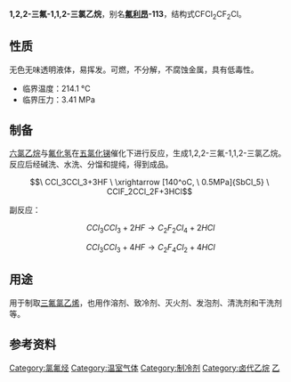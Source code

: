 {{chembox
| Reference = <ref name="BGIA GESTIS">{{GESTIS|ZVG=31730|CAS=76-13-1|Datum=12.09.2007}}</ref>
| Name = 1,2,2-三氟-1,1,2-三氯乙烷
| ImageFile1 = 1,1,2-Trichloro-1,2,2-trifluoroethane skeletal.svg
| ImageFile2 = 1,1,2-Trichloro-1,2,2-trifluoroethane 3D.png
| IUPACName = 1,1,2-Trichloro-1,2,2-trifluoroethane
| OtherNames = 1,1,2-三氯-1,2,2-三氟乙烷<br />氟利昂 113<br />CFC-113<br />R-113
|Section1 = {{Chembox Identifiers
| ChemSpiderID_Ref = {{chemspidercite|correct|chemspider}}
| ChemSpiderID = 6188
| UNII_Ref = {{fdacite|correct|FDA}}
| UNII = 0739N04X3A
| InChI = 1/C2Cl3F3/c3-1(4,6)2(5,7)8
| InChIKey = AJDIZQLSFPQPEY-UHFFFAOYAE
| ChEMBL_Ref = {{ebicite|correct|EBI}}
| ChEMBL = 478511
| StdInChI_Ref = {{stdinchicite|correct|chemspider}}
| StdInChI = 1S/C2Cl3F3/c3-1(4,6)2(5,7)8
| StdInChIKey_Ref = {{stdinchicite|correct|chemspider}}
| StdInChIKey = AJDIZQLSFPQPEY-UHFFFAOYSA-N
| CASNo=76-13-1
| CASNo_Ref = {{cascite|correct|CAS}}
| PubChem=6428
| SMILES = ClC(F)(F)C(Cl)(Cl)F
  }}
|Section2 = {{Chembox Properties
|  Formula = C<sub>2</sub>Cl<sub>3</sub>F<sub>3</sub>
|  MolarMass = 187.376
|  Appearance = 无色甜嗅液体
|  Density = 1.58 g·cm<sup>-3</sup>
|  MeltingPtC = -35
|  BoilingPtC = 47.7
|  VaporPressure = 36.4 kPa (20 °C)
|  Solubility = 170 mg/l
  }}
|Section3 = {{Chembox Hazards
|  EUClass = 对环境有害 ('''N''')
|  RPhrases = {{R51/53}}, {{R59}}
|  SPhrases = {{S61}}
|  LD50 = 43,000 mg·kg<sup>−1</sup> (大鼠经口)<ref name=merck>[http://assets.chemportals.merck.de/documents/sds/emd/deu/de/1082/108239.pdf Sicherheitsdatenblatt Merck]</ref>
  }}
}}

'''1,2,2-三氟-1,1,2-三氯乙烷'''，别名'''[[氯氟烃|氟利昂]]-113'''，结构式CFCl<sub>2</sub>CF<sub>2</sub>Cl。

==性质==
无色无味透明液体，易挥发。可燃，不分解，不腐蚀金属，具有低毒性。

*临界温度：214.1 °C
*临界压力：3.41 MPa

==制备==
[[六氯乙烷|六氯乙烷]]与[[氟化氢|氟化氢]]在[[五氯化锑|五氯化锑]]催化下进行反应，生成1,2,2-三氟-1,1,2-三氯乙烷。反应后经碱洗、水洗、分馏和提纯，得到成品。
:<math>\ CCl_3CCl_3+3HF \ \xrightarrow [140^oC, \ 0.5MPa]{SbCl_5} \ CClF_2CCl_2F+3HCl</math>

副反应：
:<math>\ CCl_3CCl_3+2HF \rightarrow C_2F_2Cl_4+2HCl</math>
:<math>\ CCl_3CCl_3+4HF \rightarrow C_2F_4Cl_2+4HCl</math>

==用途==
用于制取[[三氟氯乙烯|三氟氯乙烯]]，也用作溶剂、致冷剂、灭火剂、发泡剂、清洗剂和干洗剂等。

==参考资料==
{{reflist}}

[[Category:氯氟烃|Category:氯氟烃]]
[[Category:温室气体|Category:温室气体]]
[[Category:制冷剂|Category:制冷剂]]
[[Category:卤代乙烷|Category:卤代乙烷]]
[[Category:全卤化合物|乙]]